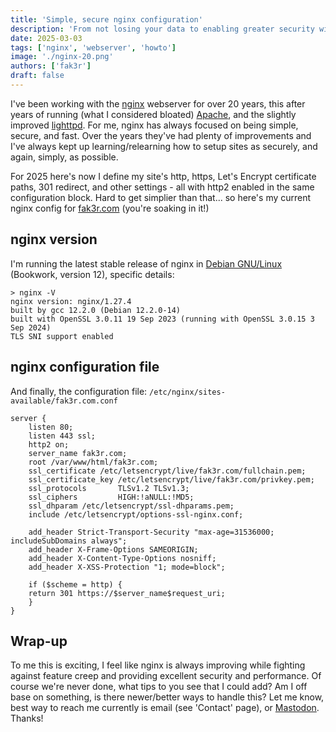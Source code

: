 ```yaml
---
title: 'Simple, secure nginx configuration'
description: 'From not losing your data to enabling greater security with immutable Backups, Wasabi Cloud offers a compelling and afforadable solution'
date: 2025-03-03
tags: ['nginx', 'webserver', 'howto']
image: './nginx-20.png'
authors: ['fak3r']
draft: false
---
```


I've been working with the [nginx](https://nginx.org/) webserver for over 20 years, this after years of running (what I considered bloated) [Apache](https://httpd.apache.org/), and the slightly improved [lighttpd](https://www.lighttpd.net/). For me, nginx has always focused on being simple, secure, and fast. Over the years they've had plenty of improvements and I've always kept up learning/relearning how to setup sites as securely, and again, simply, as possible.

For 2025 here's now I define my site's http, https, Let's Encrypt certificate paths, 301 redirect, and other settings - all with http2 enabled in the same configuration block. Hard to get simplier than that... so here's my current nginx config for [fak3r.com](https://fak3r.com) (you're soaking in it!)

## nginx version

I'm running the latest stable release of nginx in [Debian GNU/Linux](https://debian.org) (Bookwork, version 12), specific details:

```shell
> nginx -V
nginx version: nginx/1.27.4
built by gcc 12.2.0 (Debian 12.2.0-14)
built with OpenSSL 3.0.11 19 Sep 2023 (running with OpenSSL 3.0.15 3 Sep 2024)
TLS SNI support enabled
```

## nginx configuration file

And finally, the configuration file: `/etc/nginx/sites-available/fak3r.com.conf`

```shell
server {
    listen 80;
    listen 443 ssl;
    http2 on;
    server_name fak3r.com;
    root /var/www/html/fak3r.com;
    ssl_certificate /etc/letsencrypt/live/fak3r.com/fullchain.pem;
    ssl_certificate_key /etc/letsencrypt/live/fak3r.com/privkey.pem;
    ssl_protocols       TLSv1.2 TLSv1.3;
    ssl_ciphers         HIGH:!aNULL:!MD5;
    ssl_dhparam /etc/letsencrypt/ssl-dhparams.pem;
    include /etc/letsencrypt/options-ssl-nginx.conf;

    add_header Strict-Transport-Security "max-age=31536000; includeSubDomains always";
    add_header X-Frame-Options SAMEORIGIN;
    add_header X-Content-Type-Options nosniff;
    add_header X-XSS-Protection "1; mode=block";

    if ($scheme = http) {
    return 301 https://$server_name$request_uri;
    }
}
```

## Wrap-up

To me this is exciting, I feel like nginx is always improving while fighting against feature creep and providing excellent security and performance. Of course we're never done, what tips to you see that I could add? Am I off base on something, is there newer/better ways to handle this? Let me know, best way to reach me currently is email (see 'Contact' page), or [Mastodon](https://mastodon.social/@fak3r). Thanks!
